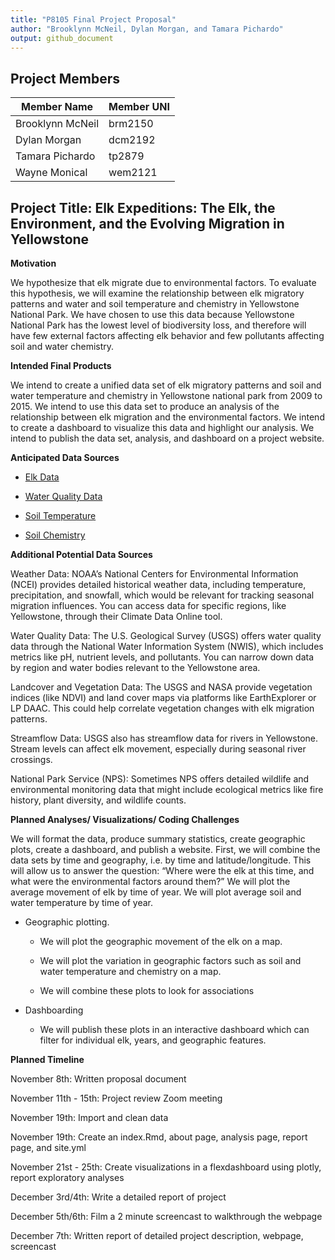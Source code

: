 ```yaml
---
title: "P8105 Final Project Proposal"
author: "Brooklynn McNeil, Dylan Morgan, and Tamara Pichardo"
output: github_document
---
```


## Project Members

| Member Name      | Member UNI |
|------------------|------------|
| Brooklynn McNeil | brm2150    |
| Dylan Morgan     | dcm2192    |
| Tamara Pichardo  | tp2879     |
| Wayne Monical    | wem2121    |

## **Project Title**: Elk Expeditions: The Elk, the Environment, and the Evolving Migration in Yellowstone

**Motivation**

We hypothesize that elk migrate due to environmental factors. To evaluate this hypothesis, we will examine the relationship between elk migratory patterns and water and soil temperature and chemistry in Yellowstone National Park. We have chosen to use this data because Yellowstone National Park has the lowest level of biodiversity loss, and therefore will have few external factors affecting elk behavior and few pollutants affecting soil and water chemistry. 

**Intended Final Products**

We intend to create a unified data set of elk migratory patterns and soil and water temperature and chemistry in Yellowstone national park from 2009 to 2015. We intend to use this data set to produce an analysis of the relationship between elk migration and the environmental factors. We intend to create a dashboard to visualize this data and highlight our analysis. We intend to publish the data set, analysis, and dashboard on a project website.

**Anticipated Data Sources**

-   [Elk Data](https://www.usgs.gov/data/elk-gps-collar-data-national-elk-refuge-2006-2015)

```{=html}
<!-- -->
```
-   [Water Quality Data](https://catalog.data.gov/dataset/greater-yellowstone-network-published-water-quality-data-through-2023-from-the-bicawq01-g-)

```{=html}
<!-- -->
```
-   [Soil Temperature](https://catalog.data.gov/dataset/global-observation-research-initiative-in-alpine-environments-gloria-soil-temperature-2008)

```{=html}
<!-- -->
```
-   [Soil Chemistry](https://catalog.data.gov/dataset/global-observation-research-initiative-in-alpine-environments-gloria-soil-chemistry-d-2009)

**Additional Potential Data Sources**

Weather Data: NOAA's National Centers for Environmental Information (NCEI) provides detailed historical weather data, including temperature, precipitation, and snowfall, which would be relevant for tracking seasonal migration influences. You can access data for specific regions, like Yellowstone, through their Climate Data Online tool.

Water Quality Data: The U.S. Geological Survey (USGS) offers water quality data through the National Water Information System (NWIS), which includes metrics like pH, nutrient levels, and pollutants. You can narrow down data by region and water bodies relevant to the Yellowstone area.

Landcover and Vegetation Data: The USGS and NASA provide vegetation indices (like NDVI) and land cover maps via platforms like EarthExplorer or LP DAAC. This could help correlate vegetation changes with elk migration patterns.

Streamflow Data: USGS also has streamflow data for rivers in Yellowstone. Stream levels can affect elk movement, especially during seasonal river crossings.

National Park Service (NPS): Sometimes NPS offers detailed wildlife and environmental monitoring data that might include ecological metrics like fire history, plant diversity, and wildlife counts.

**Planned Analyses/ Visualizations/ Coding Challenges**

We will format the data, produce summary statistics, create geographic plots, create a dashboard, and publish a website. First, we will combine the data sets by time and geography, i.e. by time and latitude/longitude. This will allow us to answer the question: “Where were the elk at this time, and what were the environmental factors around them?” We will plot the average movement of elk by time of year. We will plot average soil and water temperature by time of year. 

-   Geographic plotting. 

    -   We will plot the geographic movement of the elk on a map.

    -   We will plot the variation in geographic factors such as soil and water temperature and chemistry on a map.

    -   We will combine these plots to look for associations

```{=html}
<!-- -->
```
-   Dashboarding

    -   We will publish these plots in an interactive dashboard which can filter for individual elk, years, and geographic features.

**Planned Timeline**

November 8th: Written proposal document

November 11th - 15th: Project review Zoom meeting

November 19th: Import and clean data 

November 19th: Create an index.Rmd, about page, analysis page, report page, and site.yml

November 21st - 25th: Create visualizations in a flexdashboard using plotly, report exploratory analyses

December 3rd/4th: Write a detailed report of project

December 5th/6th: Film a 2 minute screencast to walkthrough the webpage

December 7th: Written report of detailed project description, webpage, screencast
